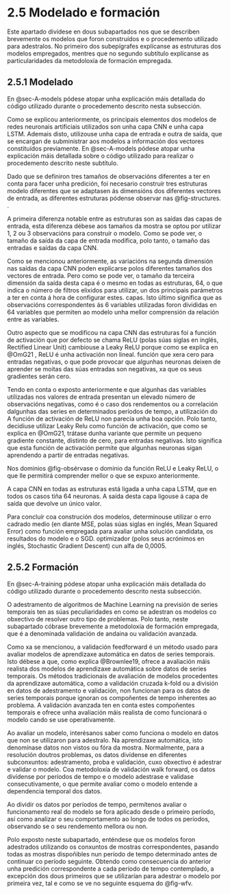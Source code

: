 # 2.5 Modelado e formación {.unnumbered}

Este apartado divídese en dous subapartados nos que se describen brevemente os modelos que foron construídos e o procedemento utilizado para adestralos. No primeiro dos subepígrafes explícanse as estruturas dos modelos empregados, mentres que no segundo subtítulo explícanse as particularidades da metodoloxía de formación empregada.

## 2.5.1 Modelado {#sec-modelado}

En @sec-A-models pódese atopar unha explicación máis detallada do código utilizado durante o procedemento descrito nesta subsección.

Como se explicou anteriormente, os principais elementos dos modelos de redes neuronais artificiais utilizados son unha capa CNN e unha capa LSTM. Ademais disto, utilizouse unha capa de entrada e outra de saída, que se encargan de subministrar aos modelos a información dos vectores constituídos previamente. En @sec-A-models pódese atopar unha explicación máis detallada sobre o código utilizado para realizar o procedemento descrito neste subtítulo.

Dado que se definiron tres tamaños de observacións diferentes a ter en conta para facer unha predición, foi necesario construír tres estruturas modelo diferentes que se adaptasen ás dimensións dos diferentes vectores de entrada, as diferentes estruturas pódense observar nas @fig-structures. .

A primeira diferenza notable entre as estruturas son as saídas das capas de entrada, esta diferenza débese aos tamaños da mostra se optou por utilizar 1, 2 ou 3 observacións para construír o modelo. Como se pode ver, o tamaño da saída da capa de entrada modifica, polo tanto, o tamaño das entradas e saídas da capa CNN.

Como se mencionou anteriormente, as variacións na segunda dimensión nas saídas da capa CNN poden explicarse polos diferentes tamaños dos vectores de entrada. Pero como se pode ver, o tamaño da terceira dimensión da saída desta capa é o mesmo en todas as estruturas, 64, o que indica o número de filtros elixidos para utilizar, un dos principais parámetros a ter en conta á hora de configurar estes. capas. Isto último significa que as observacións correspondentes ás 6 variables utilizadas foron divididas en 64 variables que permiten ao modelo unha mellor comprensión da relación entre as variables.

Outro aspecto que se modificou na capa CNN das estruturas foi a función de activación que por defecto se chama ReLU (polas súas siglas en inglés, Rectified Linear Unit) cambiouse a Leaky ReLU porque como se explica en @OmG21 , ReLU é unha activación non lineal. función que xera cero para entradas negativas, o que pode provocar que algunhas neuronas deixen de aprender se moitas das súas entradas son negativas, xa que os seus gradientes serán cero.

Tendo en conta o exposto anteriormente e que algunhas das variables utilizadas nos valores de entrada presentan un elevado número de observacións negativas, como é o caso dos rendementos ou a correlación dalgunhas das series en determinados períodos de tempo, a utilización do A función de activación de ReLU non parecía unha boa opción. Polo tanto, decidiuse utilizar Leaky Relu como función de activación, que como se explica en @OmG21, trátase dunha variante que permite un pequeno gradiente constante, distinto de cero, para entradas negativas. Isto significa que esta función de activación permite que algunhas neuronas sigan aprendendo a partir de entradas negativas.

Nos dominios @fig-obsérvase o dominio da función ReLU e Leaky ReLU, o que lle permitirá comprender mellor o que se expuxo anteriormente.

A capa CNN en todas as estruturas está ligada a unha capa LSTM, que en todos os casos tiña 64 neuronas. A saída desta capa ligouse á capa de saída que devolve un único valor.

Para concluír coa construción dos modelos, determinouse utilizar o erro cadrado medio (en diante MSE, polas súas siglas en inglés, Mean Squared Error) como función empregada para avaliar unha solución candidata, os resultados do modelo e o SGD. optimizador (polos seus acrónimos en inglés, Stochastic Gradient Descent) cun alfa de 0,0005.

## 2.5.2 Formación {#sec-entrenamiento}

En @sec-A-training pódese atopar unha explicación máis detallada do código utilizado durante o procedemento descrito nesta subsección.

O adestramento de algoritmos de Machine Learning na previsión de series temporais ten as súas peculiaridades en como se adestran os modelos co obxectivo de resolver outro tipo de problemas. Polo tanto, neste subapartado cóbrase brevemente a metodoloxía de formación empregada, que é a denominada validación de andaina ou validación avanzada.

Como xa se mencionou, a validación feedforward é un método usado para avaliar modelos de aprendizaxe automática en datos de series temporais. Isto débese a que, como explica @Brownlee19, ofrece a avaliación máis realista dos modelos de aprendizaxe automática sobre datos de series temporais. Os métodos tradicionais de avaliación de modelos procedentes da aprendizaxe automática, como a validación cruzada k-fold ou a división en datos de adestramento e validación, non funcionan para os datos de series temporais porque ignoran os compoñentes de tempo inherentes ao problema. A validación avanzada ten en conta estes compoñentes temporais e ofrece unha avaliación máis realista de como funcionará o modelo cando se use operativamente.

Ao avaliar un modelo, interésanos saber como funciona o modelo en datos que non se utilizaron para adestralo. Na aprendizaxe automática, isto denomínase datos non vistos ou fóra da mostra. Normalmente, para a resolución doutros problemas, os datos divídense en diferentes subconxuntos: adestramento, proba e validación, cuxo obxectivo é adestrar e validar o modelo. Coa metodoloxía de validación walk forward, os datos divídense por períodos de tempo e o modelo adestrase e validase consecutivamente, o que permite avaliar como o modelo entende a dependencia temporal dos datos.

Ao dividir os datos por períodos de tempo, permítenos avaliar o funcionamento real do modelo se fora aplicado desde o primeiro período, así como analizar o seu comportamento ao longo de todos os períodos, observando se o seu rendemento mellora ou non.

Polo exposto neste subapartado, enténdese que os modelos foron adestrados utilizando os conxuntos de mostras correspondentes, pasando todas as mostras dispoñibles nun período de tempo determinado antes de continuar co período seguinte. Obtendo como consecuencia do anterior unha predición correspondente a cada período de tempo contemplado, a excepción dos dous primeiros que se utilizarían para adestrar o modelo por primeira vez, tal e como se ve no seguinte esquema do @fig-wfv.
